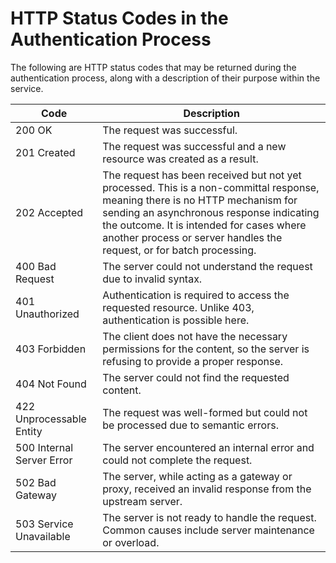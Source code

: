 # HTTP Status Codes in the Authentication Process

The following are HTTP status codes that may be returned during the authentication process, along with a description of their purpose within the service.

Code                      | Description
--------------------------|----------------------------------------------------------------------------------------------------------------------------------------------------------------------------------------------------------------------------------------------------------------------------------------------|
200 OK                    | The request was successful.                                                                                                                                                                                                                                                                  |
201 Created               | The request was successful and a new resource was created as a result.                                                                                                                                                                                                                       |
202 Accepted              | The request has been received but not yet processed. This is a non-committal response, meaning there is no HTTP mechanism for sending an asynchronous response indicating the outcome. It is intended for cases where another process or server handles the request, or for batch processing.|
400 Bad Request           | The server could not understand the request due to invalid syntax.                                                                                                                                                                                                                           |
401 Unauthorized          | Authentication is required to access the requested resource. Unlike 403, authentication is possible here.                                                                                                                                                                                    | 
403 Forbidden             | The client does not have the necessary permissions for the content, so the server is refusing to provide a proper response.                                                                                                                                                                  |               
404 Not Found             | The server could not find the requested content.                                                                                                                                                                                                                                             |
422 Unprocessable Entity  | The request was well-formed but could not be processed due to semantic errors.                                                                                                                                                                                                               |
500 Internal Server Error | The server encountered an internal error and could not complete the request.                                                                                                                                                                                                                 |
502 Bad Gateway           | The server, while acting as a gateway or proxy, received an invalid response from the upstream server.                                                                                                                                                                                       |
503 Service Unavailable   | The server is not ready to handle the request. Common causes include server maintenance or overload.                                                                                                                                                                                         |